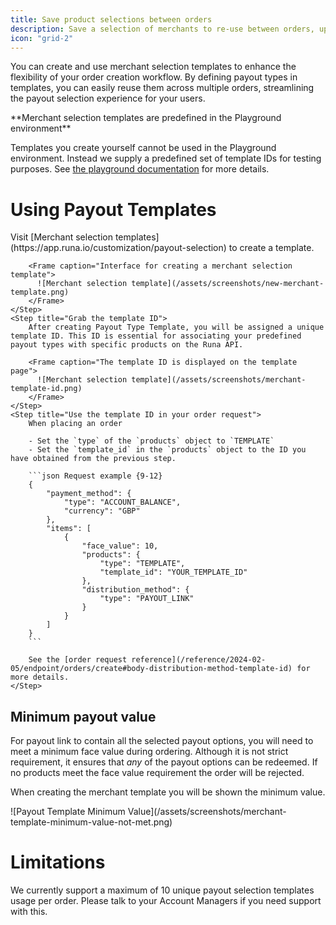 ```yaml
---
title: Save product selections between orders
description: Save a selection of merchants to re-use between orders, update the selection, or remove merchants from the list without API changes needed
icon: "grid-2"
---
```


You can create and use merchant selection templates to enhance the flexibility of your order creation workflow. By defining payout types in templates, you can easily reuse them across multiple orders, streamlining the payout selection experience for your users.

<Info>
**Merchant selection templates are predefined in the Playground environment**

Templates you create yourself cannot be used in the Playground environment. Instead we supply a predefined set of template IDs for testing purposes. See [the playground documentation](/reference/2024-02-05/playground#default-product-selection-templates) for more details.

</Info>

# Using Payout Templates

<Steps>
    <Step title="Creating a payout selection template">
        Visit [Merchant selection templates](https://app.runa.io/customization/payout-selection) to create a template.

        <Frame caption="Interface for creating a merchant selection template">
          ![Merchant selection template](/assets/screenshots/new-merchant-template.png)
        </Frame>
    </Step>
    <Step title="Grab the template ID">
        After creating Payout Type Template, you will be assigned a unique template ID. This ID is essential for associating your predefined payout types with specific products on the Runa API.

        <Frame caption="The template ID is displayed on the template page">
          ![Merchant selection template](/assets/screenshots/merchant-template-id.png)
        </Frame>
    </Step>
    <Step title="Use the template ID in your order request">
        When placing an order

        - Set the `type` of the `products` object to `TEMPLATE`
        - Set the `template_id` in the `products` object to the ID you have obtained from the previous step.

        ```json Request example {9-12}
        {
            "payment_method": {
                "type": "ACCOUNT_BALANCE",
                "currency": "GBP"
            },
            "items": [
                {
                    "face_value": 10,
                    "products": {
                        "type": "TEMPLATE",
                        "template_id": "YOUR_TEMPLATE_ID"
                    },
                    "distribution_method": {
                        "type": "PAYOUT_LINK"
                    }
                }
            ]
        }
        ```

        See the [order request reference](/reference/2024-02-05/endpoint/orders/create#body-distribution-method-template-id) for more details.
    </Step>

</Steps>

## Minimum payout value

For payout link to contain all the selected payout options, you will need to meet a minimum face value during ordering. Although it is not strict requirement, it ensures that _any_ of the payout options can be redeemed. If no products meet the face value requirement the order will be rejected.

When creating the merchant template you will be shown the minimum value.

<Frame caption="Message shown in the portal when the minimum payout value is not met">
  ![Payout Template Minimum
  Value](/assets/screenshots/merchant-template-minimum-value-not-met.png)
</Frame>

# Limitations

We currently support a maximum of 10 unique payout selection templates usage per order. Please talk to your Account Managers if you need support with this.
